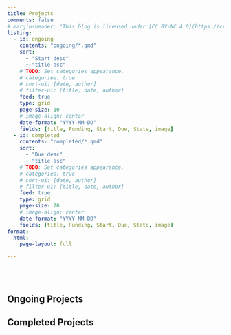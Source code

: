 ```yaml
---
title: Projects
comments: false
# margin-header: "This blog is licensed under [CC BY-NC 4.0](https://creativecommons.org/licenses/by-nc/4.0/?ref=chooser-v1)"
listing:
  - id: ongoing
    contents: "ongoing/*.qmd"
    sort: 
      - "Start desc"
      - "title asc"
    # TODO: Set categories appearance.  
    # categories: true
    # sort-ui: [date, author]
    # filter-ui: [title, date, author]
    feed: true
    type: grid
    page-size: 10
    # image-align: center
    date-format: "YYYY-MM-DD"
    fields: [title, Funding, Start, Due, State, image]
  - id: completed
    contents: "completed/*.qmd"
    sort: 
      - "Due desc"
      - "title asc"
    # TODO: Set categories appearance.  
    # categories: true
    # sort-ui: [date, author]
    # filter-ui: [title, date, author]
    feed: true
    type: grid
    page-size: 20
    # image-align: center
    date-format: "YYYY-MM-DD"
    fields: [title, Funding, Start, Due, State, image]
format:
  html:
    page-layout: full

---
```


<br></br>

## Ongoing Projects
:::{#ongoing}
:::

## Completed Projects
:::{#completed}
:::